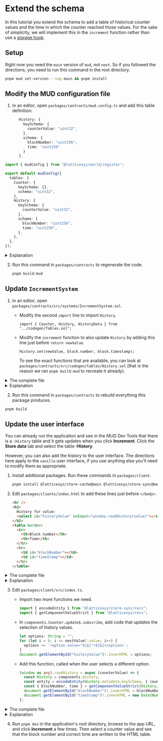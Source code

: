 
# Extend the schema

In this tutorial you extend the schema to add a table of historical counter values and the time in which the counter reached those values.
For the sake of simplicity, we will implement this in the `increment` function rather than use a [storage hook](/store/advanced-features#storage-hooks).

## Setup

Right now you need the `main` version of `mud`, not `next`.
So if you followed the directions, you need to run this command in the root directory.

```sh
pnpm mud set-version --tag main && pnpm install
```

## Modify the MUD configuration file

1. In an editor, open `packages/contracts/mud.config.ts` and add this table definition:

   ```ts
      History: {
        keySchema: {
          counterValue: "uint32",
        },
        schema: {
          blockNumber: "uint256",
          time: "uint256"
        }
      },
   ```

<CollapseCode>

```ts filename="mud.config.ts" showLineNumbers
import { mudConfig } from "@latticexyz/world/register";

export default mudConfig({
  tables: {
    Counter: {
      keySchema: {},
      schema: "uint32",
    },
    History: {
      keySchema: {
        counterValue: "uint32",
      },
      schema: {
        blockNumber: "uint256",
        time: "uint256",
      },
    },
  },
});
```

</CollapseCode>

<details>
<summary>Explanation</summary>

A MUD table has two schemas:

- `keySchema`, the key used to find entries
- `schema`, the value in the entry

Each schema is represented is a structure with field names as keys, and the appropriate [Solidity data types](https://docs.soliditylang.org/en/latest/types.html) as their values.

In this case, the counter value is represented as a 32 bit unsigned integer, because that is what `Counter` uses.
The block number and time are both the results of opcodes, so they are represented by the standard Solidity data type, `uint256` (unsigned 256 bit integer).

</details>

2. Run this command in `packages/contracts` to regenerate the code.

   ```sh
   pnpm build:mud
   ```

## Update `IncrementSystem`

1. In an editor, open `packages/contracts/src/systems/IncrementSystem.sol`.

   - Modify the second `import` line to import `History`.

     ```solidity
     import { Counter, History, HistoryData } from "../codegen/Tables.sol";
     ```

   - Modify the `increment` function to also update `History` by adding this line just before `return newValue`.

     ```solidity
     History.set(newValue, block.number, block.timestamp);
     ```

     To see the exact functions that are available, you can look at `packages/contracts/src/codegen/tables/History.sol` (that is the reason we ran `pnpm build:mud` to recreate it already).

<details>
   <summary>
     The complete file
   </summary>

     ```solidity
     // SPDX-License-Identifier: MIT
     pragma solidity >=0.8.0;

     import { System } from "@latticexyz/world/src/System.sol";
     import { Counter, History, HistoryData } from "../codegen/Tables.sol";

     contract IncrementSystem is System {
       function increment() public returns (uint32) {
         uint32 counter = Counter.get();
         uint32 newValue = counter + 1;
         Counter.set(newValue);
         History.set(newValue, block.number, block.timestamp);
         return newValue;
       }
     }
     ```

</details>

<details>
<summary>Explanation</summary>

```solidity
import { Counter, History, HistoryData } from "../codegen/Tables.sol";
```

When a table has multiple fields in the value schema, MUD generates a [Solidity data structure](https://www.tutorialspoint.com/solidity/solidity_structs.htm) to hold a full value.
Here is `HistoryData`, copied from `packages/contract/src/codegen/History.sol`.

```solidity
struct HistoryData {
  uint256 blockNumber;
  uint256 time;
}
```

Note that `IncrementSystem` doesn't need to use `HistoryData`, because it only writes to history, it doesn't read from it.
However, this is part of manipulating the schema and therefore included in this tutorial.

```solidity
History.set(newValue, block.number, block.timestamp);
```

Set the value.
All MUD tables have a `<table>.set` function with the parameters being the key schema fields in order and then the value schema fields in order.

</details>

2. Run this command in `packages/contracts` to rebuild everything this package produces.

```sh
pnpm build
```

## Update the user interface

You can already run the application and see in the MUD Dev Tools that there is a `:History` table and it gets updates when you click **Increment**.
Click the **Store data** tab and select the table **:History**.

However, you can also add the history to the user interface.
The directions here apply to the `vanilla` user interface, if you use anything else you'll need to modify them as appropriate.

1. Install additional packages.
   Run these commands in `packages/client`.

   ```sh
   pnpm install @latticexyz/store-cache@main @latticexyz/store-sync@main
   ```

1. Edit `packages/clients/index.html` to add these lines just before `</body>`.

   ```html
   <hr />
   <h2>
     History for value:
     <select id="historyValue" onInput="window.readHistory(value)"></select>
   </h2>
   <table border>
     <tr>
       <th>Block number</th>
       <th>Time</th>
     </tr>
     <tr>
       <td id="blockNumber"></td>
       <td id="timeStamp"></td>
     </tr>
   </table>
   ```

<details>
  <summary>The complete file</summary>
  ```html
<!DOCTYPE html>
<html lang="en">
  <head>
    <meta charset="UTF-8" />
    <meta name="viewport" content="width=device-width, initial-scale=1.0" />
    <title>a minimal MUD client</title>
  </head>
  <body>
    <script type="module" src="/src/index.ts"></script>
    <div>Counter: <span id="counter">0</span></div>
    <button onclick="window.increment()">Increment</button>
    <hr />
    <h2>
      History for value:
      <select id="historyValue" onInput="window.readHistory(value)"></select>
    </h2>
    <table border>
      <tr>
        <th>Block number</th>
        <th>Time</th>
      </tr>
      <tr>
        <td id="blockNumber"></td>
        <td id="timeStamp"></td>
      </tr>
    </table>
  </body>
</html>  
  ```
</details>

<details>
<summary>Explanation</summary>

```html
<hr />
<h2>
  History for value:
  <select id="historyValue" onInput="window.readHistory(value)"></select>
</h2>
```

This is the [input field](https://www.w3schools.com/tags/tag_select.asp) that lets the user select which counter value they'd like to get information about.
The `id` attribute will be used by `packages/client/src/index.ts` to set the options. The `onInput` attribute is the JavaScript code to execute when the value changes.

```html
<table border></table>
```

A standard [HTML table](https://www.w3schools.com/html/html_tables.asp).

```html
<tr>
  <th>Block number</th>
  <th>Time</th>
</tr>
<tr>
  <td id="blockNumber"></td>
  <td id="timeStamp"></td>
</tr>
```

A location for the values, which will be set by `window.readHistory` in `index.ts`.

```html
     </tr>
   </table>
```

Terminate the row and the table in general.

</details>

3. Edit `packages/client/src/index.ts`.

   - Import two more functions we need.

     ```typescript
     import { encodeEntity } from "@latticexyz/store-sync/recs";
     import { getComponentValueStrict } from "@latticexyz/recs";
     ```

   - In `components.Counter.update$.subscribe`, add code that updates the selection of history values.

     ```typescript
     let options: String = "";
     for (let i = 0; i <= nextValue?.value; i++) {
       options += `<option value="${i}">${i}</option>`;
     }
     document.getElementById("historyValue")!.innerHTML = options;
     ```

   - Add this function, called when the user selects a different option.

     ```typescript
     (window as any).readHistory = async (counterValue) => {
       const History = components.History;
       const entity = encodeEntity(History.metadata.keySchema, { counterValue });
       const { blockNumber, time } = getComponentValueStrict(History, entity);
       document.getElementById("blockNumber")!.innerHTML = blockNumber;
       document.getElementById("timeStamp")!.innerHTML = new Date(Number(time) * 1000);
     };
     ```

<details>
<summary>The complete file</summary>

```ts
import { mount as mountDevTools } from "@latticexyz/dev-tools";
import { setup } from "./mud/setup";
import { encodeEntity } from "@latticexyz/store-sync/recs";
import { getComponentValueStrict } from "@latticexyz/recs";

const {
    components,
    systemCalls: { increment },
} = await setup();

// Components expose a stream that triggers when the component is updated.
components.Counter.update$.subscribe((update) => {
    const [nextValue, prevValue] = update.value;
    console.log("Counter updated", update, { nextValue, prevValue });
    document.getElementById("counter")!.innerHTML =
        String(nextValue?.value ?? "unset");

    let options: String = "";
    for (let i = 0; i <= nextValue?.value; i++) {
        options += `<option value="${i}">${i}</option>`;
    }
    document.getElementById("historyValue")!.innerHTML = options;

});

// Just for demonstration purposes: we create a global function that can be
// called to invoke the Increment system contract via the world.
// (See IncrementSystem.sol)
(window as any).increment = async () => {
    console.log("new counter value:", await increment());
};

(window as any).readHistory = async counterValue => {
    const History = components.History
    const entity = encodeEntity(History.metadata.keySchema, { counterValue });
    const { blockNumber, time } = getComponentValueStrict(History, entity);
    document.getElementById("blockNumber")!.innerHTML = blockNumber
    document.getElementById("timeStamp")!.innerHTML =
        new Date(parseInt(Number(time) \* 1000)
}

mountDevTools();
```

</details>

<details>
<summary>Explanation</summary>

```typescript
let options: String = "";
```

Create `options` as an empty string.
This is the way you define a variable in TypeScript: `let <variable name>: <type>`.
Here we initialize it to the empty string.

```typescript
for (let i = 0; i <= nextValue?.value; i++) {
  options += `<option value="${i}">${i}</option>`;
}
```

Create the list of options.

```typescript
document.getElementById("historyValue")!.innerHTML = options;
```

Set the internal HTML of the `historyValue` HTML tag to `options`.
Notice the exclamation mark (`!`).
`document.getElementById` may return either a tag that can be changed, or an empty value (if the parameter is not an id of any of the HTML tags).
We know that `historyValue` exists in the HTML, but the TypeScript compiler does not.
This exclamation point tells the compiler that it's OK, there will be a real value there.
[See here for additional information](https://blog.logrocket.com/understanding-exclamation-mark-typescript/).

```typescript
(window as any).readHistory = async counterValue => {
  const History = components.History
  const entity = encodeEntity(History.metadata.keySchema, { counterValue });
```

`encodeEntity` creates a key in the format that MUD uses, which is based on [ABI argument encoding](https://docs.soliditylang.org/en/latest/abi-spec.html#argument-encoding).

```typescript
const { blockNumber, time } = getComponentValueStrict(History, entity);
```

Read the actual data.

```typescript
document.getElementById("blockNumber")!.innerHTML = blockNumber;
```

Update the value in the HTML table.

```typescript
  document.getElementById("timeStamp")!.innerHTML =
    new Date(parseInt(Number(time) * 1000)
}
```

Solidity uses [Unix time](https://en.wikipedia.org/wiki/Unix_time).
JavaScript uses a similar system, but it measures times in milliseconds.
So to get a readable date, we take the time (which is a [`BigInt`](https://www.w3schools.com/js/js_bigint.asp)), multiply it by a thousand, and then convert it to a [`Date`](https://www.w3schools.com/jsref/jsref_obj_date.asp) object.

</details>

4. Run `pnpm dev` in the application's root directory, browse to the app URL, and click **Increment** a few times.
   Then select a counter value and see that the block number and correct time are written to the HTML table.
